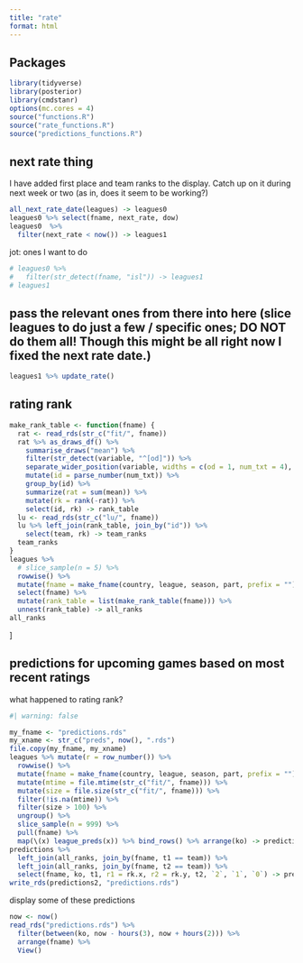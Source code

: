 ```yaml
---
title: "rate"
format: html
---
```


## Packages

```r
library(tidyverse)
library(posterior)
library(cmdstanr)
options(mc.cores = 4)
source("functions.R")
source("rate_functions.R")
source("predictions_functions.R")
```

## next rate thing

I have added first place and team ranks to the display.
Catch up on it during next week or two (as in, does it seem to be working?)

```r
all_next_rate_date(leagues) -> leagues0
leagues0 %>% select(fname, next_rate, dow) 
leagues0  %>% 
  filter(next_rate < now()) -> leagues1
```

jot: ones I want to do

```r
# leagues0 %>%
#   filter(str_detect(fname, "isl")) -> leagues1
# leagues1
```

## pass the relevant ones from there into here (slice leagues to do just a few / specific ones; DO NOT do them all! Though this might be all right now I fixed the next rate date.)

```r
leagues1 %>% update_rate() 
```

## rating rank

```r
make_rank_table <- function(fname) {
  rat <- read_rds(str_c("fit/", fname))
  rat %>% as_draws_df() %>% 
    summarise_draws("mean") %>% 
    filter(str_detect(variable, "^[od]")) %>% 
    separate_wider_position(variable, widths = c(od = 1, num_txt = 4), too_few = "align_start") %>% 
    mutate(id = parse_number(num_txt)) %>% 
    group_by(id) %>% 
    summarize(rat = sum(mean)) %>% 
    mutate(rk = rank(-rat)) %>% 
    select(id, rk) -> rank_table
  lu <- read_rds(str_c("lu/", fname))
  lu %>% left_join(rank_table, join_by("id")) %>% 
    select(team, rk) -> team_ranks
  team_ranks
}
leagues %>% 
  # slice_sample(n = 5) %>% 
  rowwise() %>% 
  mutate(fname = make_fname(country, league, season, part, prefix = "")) %>% 
  select(fname) %>% 
  mutate(rank_table = list(make_rank_table(fname))) %>% 
  unnest(rank_table) -> all_ranks
all_ranks
```

\]

## predictions for upcoming games based on most recent ratings

what happened to rating rank?

```r
#| warning: false

my_fname <- "predictions.rds"
my_xname <- str_c("preds", now(), ".rds")
file.copy(my_fname, my_xname)
leagues %>% mutate(r = row_number()) %>% 
  rowwise() %>% 
  mutate(fname = make_fname(country, league, season, part, prefix = "")) %>% 
  mutate(mtime = file.mtime(str_c("fit/", fname))) %>% 
  mutate(size = file.size(str_c("fit/", fname))) %>% 
  filter(!is.na(mtime)) %>% 
  filter(size > 100) %>% 
  ungroup() %>% 
  slice_sample(n = 999) %>%
  pull(fname) %>% 
  map(\(x) league_preds(x)) %>% bind_rows() %>% arrange(ko) -> predictions
predictions %>% 
  left_join(all_ranks, join_by(fname, t1 == team)) %>% 
  left_join(all_ranks, join_by(fname, t2 == team)) %>% 
  select(fname, ko, t1, r1 = rk.x, r2 = rk.y, t2, `2`, `1`, `0`) -> predictions2
write_rds(predictions2, "predictions.rds")
```

display some of these predictions

```r
now <- now()
read_rds("predictions.rds") %>% 
  filter(between(ko, now - hours(3), now + hours(2))) %>% 
  arrange(fname) %>% 
  View()
```
